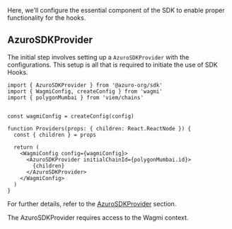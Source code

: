 
Here, we'll configure the essential component of the SDK to enable proper functionality for the hooks.

## AzuroSDKProvider

The initial step involves setting up a `AzuroSDKProvider` with the configurations. This setup is all that is required to initiate the use of SDK Hooks.

```tsx {1, 13, 15}
import { AzuroSDKProvider } from '@azuro-org/sdk'
import { WagmiConfig, createConfig } from 'wagmi'
import { polygonMumbai } from 'viem/chains'


const wagmiConfig = createConfig(config)

function Providers(props: { children: React.ReactNode }) {
  const { children } = props

  return (
    <WagmiConfig config={wagmiConfig}>
      <AzuroSDKProvider initialChainId={polygonMumbai.id}>
        {children}
      </AzuroSDKProvider>
    </WagmiConfig>
  )
}
```

For further details, refer to the [AzuroSDKProvider](/guides/sdk/providers/sdk) section.

<Callout type="warning">
  The AzuroSDKProvider requires access to the Wagmi context.
</Callout>
